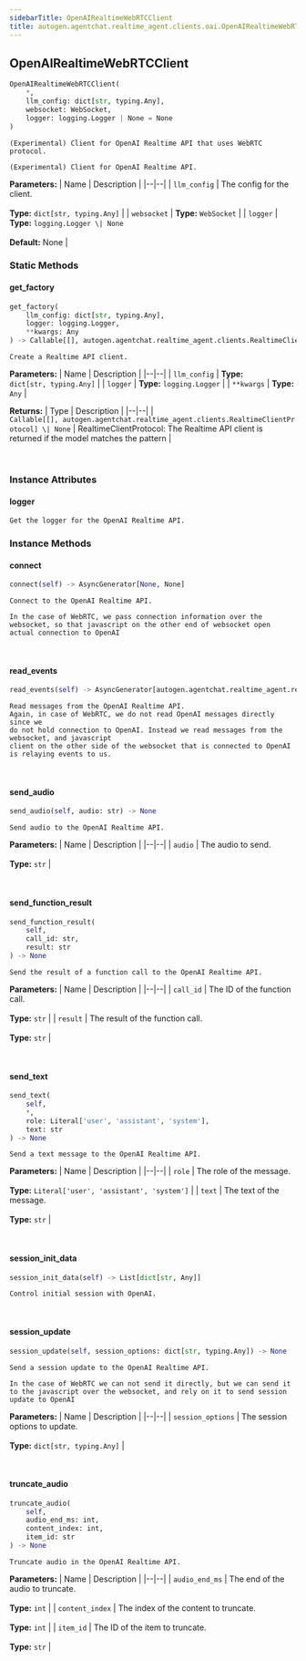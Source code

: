 ```yaml
---
sidebarTitle: OpenAIRealtimeWebRTCClient
title: autogen.agentchat.realtime_agent.clients.oai.OpenAIRealtimeWebRTCClient
---
```

<h2 id="autogen.agentchat.realtime_agent.clients.oai.OpenAIRealtimeWebRTCClient" class="doc doc-heading">
    <code class="doc-symbol doc-symbol-heading doc-symbol-class"></code>
    <span class="doc doc-object-name doc-class-name">OpenAIRealtimeWebRTCClient</span>
    <a href="#autogen.agentchat.realtime_agent.clients.oai.OpenAIRealtimeWebRTCClient" class="headerlink" title="Permanent link"></a>
</h2>

```python
OpenAIRealtimeWebRTCClient(
    *,
    llm_config: dict[str, typing.Any],
    websocket: WebSocket,
    logger: logging.Logger | None = None
)
```

    (Experimental) Client for OpenAI Realtime API that uses WebRTC protocol.
    
    (Experimental) Client for OpenAI Realtime API.

<b>Parameters:</b>
| Name | Description |
|--|--|
| `llm_config` | The config for the client.<br/><br/>**Type:** `dict[str, typing.Any]` |
| `websocket` | **Type:** `WebSocket` |
| `logger` | **Type:** `logging.Logger \| None`<br/><br/>**Default:** None |

### Static Methods

<code class="doc-symbol doc-symbol-heading doc-symbol-method"></code>
#### get_factory
<a href="#autogen.agentchat.realtime_agent.clients.oai.OpenAIRealtimeWebRTCClient.get_factory" class="headerlink" title="Permanent link"></a>

```python
get_factory(
    llm_config: dict[str, typing.Any],
    logger: logging.Logger,
    **kwargs: Any
) -> Callable[[], autogen.agentchat.realtime_agent.clients.RealtimeClientProtocol] | None
```

    Create a Realtime API client.

<b>Parameters:</b>
| Name | Description |
|--|--|
| `llm_config` | **Type:** `dict[str, typing.Any]` |
| `logger` | **Type:** `logging.Logger` |
| `**kwargs` | **Type:** `Any` |

<b>Returns:</b>
| Type | Description |
|--|--|
| `Callable[[], autogen.agentchat.realtime_agent.clients.RealtimeClientProtocol] \| None` | RealtimeClientProtocol: The Realtime API client is returned if the model matches the pattern |

<br />

### Instance Attributes

<code class="doc-symbol doc-symbol-heading doc-symbol-attribute"></code>
#### logger
<a href="#autogen.agentchat.realtime_agent.clients.oai.OpenAIRealtimeWebRTCClient.logger" class="headerlink" title="Permanent link"></a>

    Get the logger for the OpenAI Realtime API.

### Instance Methods

<code class="doc-symbol doc-symbol-heading doc-symbol-method"></code>
#### connect
<a href="#autogen.agentchat.realtime_agent.clients.oai.OpenAIRealtimeWebRTCClient.connect" class="headerlink" title="Permanent link"></a>

```python
connect(self) -> AsyncGenerator[None, None]
```

    Connect to the OpenAI Realtime API.
    
    In the case of WebRTC, we pass connection information over the
    websocket, so that javascript on the other end of websocket open
    actual connection to OpenAI

<br />

<code class="doc-symbol doc-symbol-heading doc-symbol-method"></code>
#### read_events
<a href="#autogen.agentchat.realtime_agent.clients.oai.OpenAIRealtimeWebRTCClient.read_events" class="headerlink" title="Permanent link"></a>

```python
read_events(self) -> AsyncGenerator[autogen.agentchat.realtime_agent.realtime_events.RealtimeEvent, None]
```

    Read messages from the OpenAI Realtime API.
    Again, in case of WebRTC, we do not read OpenAI messages directly since we
    do not hold connection to OpenAI. Instead we read messages from the websocket, and javascript
    client on the other side of the websocket that is connected to OpenAI is relaying events to us.

<br />

<code class="doc-symbol doc-symbol-heading doc-symbol-method"></code>
#### send_audio
<a href="#autogen.agentchat.realtime_agent.clients.oai.OpenAIRealtimeWebRTCClient.send_audio" class="headerlink" title="Permanent link"></a>

```python
send_audio(self, audio: str) -> None
```

    Send audio to the OpenAI Realtime API.

<b>Parameters:</b>
| Name | Description |
|--|--|
| `audio` | The audio to send.<br/><br/>**Type:** `str` |

<br />

<code class="doc-symbol doc-symbol-heading doc-symbol-method"></code>
#### send_function_result
<a href="#autogen.agentchat.realtime_agent.clients.oai.OpenAIRealtimeWebRTCClient.send_function_result" class="headerlink" title="Permanent link"></a>

```python
send_function_result(
    self,
    call_id: str,
    result: str
) -> None
```

    Send the result of a function call to the OpenAI Realtime API.

<b>Parameters:</b>
| Name | Description |
|--|--|
| `call_id` | The ID of the function call.<br/><br/>**Type:** `str` |
| `result` | The result of the function call.<br/><br/>**Type:** `str` |

<br />

<code class="doc-symbol doc-symbol-heading doc-symbol-method"></code>
#### send_text
<a href="#autogen.agentchat.realtime_agent.clients.oai.OpenAIRealtimeWebRTCClient.send_text" class="headerlink" title="Permanent link"></a>

```python
send_text(
    self,
    *,
    role: Literal['user', 'assistant', 'system'],
    text: str
) -> None
```

    Send a text message to the OpenAI Realtime API.

<b>Parameters:</b>
| Name | Description |
|--|--|
| `role` | The role of the message.<br/><br/>**Type:** `Literal['user', 'assistant', 'system']` |
| `text` | The text of the message.<br/><br/>**Type:** `str` |

<br />

<code class="doc-symbol doc-symbol-heading doc-symbol-method"></code>
#### session_init_data
<a href="#autogen.agentchat.realtime_agent.clients.oai.OpenAIRealtimeWebRTCClient.session_init_data" class="headerlink" title="Permanent link"></a>

```python
session_init_data(self) -> List[dict[str, Any]]
```

    Control initial session with OpenAI.

<br />

<code class="doc-symbol doc-symbol-heading doc-symbol-method"></code>
#### session_update
<a href="#autogen.agentchat.realtime_agent.clients.oai.OpenAIRealtimeWebRTCClient.session_update" class="headerlink" title="Permanent link"></a>

```python
session_update(self, session_options: dict[str, typing.Any]) -> None
```

    Send a session update to the OpenAI Realtime API.
    
    In the case of WebRTC we can not send it directly, but we can send it
    to the javascript over the websocket, and rely on it to send session
    update to OpenAI

<b>Parameters:</b>
| Name | Description |
|--|--|
| `session_options` | The session options to update.<br/><br/>**Type:** `dict[str, typing.Any]` |

<br />

<code class="doc-symbol doc-symbol-heading doc-symbol-method"></code>
#### truncate_audio
<a href="#autogen.agentchat.realtime_agent.clients.oai.OpenAIRealtimeWebRTCClient.truncate_audio" class="headerlink" title="Permanent link"></a>

```python
truncate_audio(
    self,
    audio_end_ms: int,
    content_index: int,
    item_id: str
) -> None
```

    Truncate audio in the OpenAI Realtime API.

<b>Parameters:</b>
| Name | Description |
|--|--|
| `audio_end_ms` | The end of the audio to truncate.<br/><br/>**Type:** `int` |
| `content_index` | The index of the content to truncate.<br/><br/>**Type:** `int` |
| `item_id` | The ID of the item to truncate.<br/><br/>**Type:** `str` |

<br />